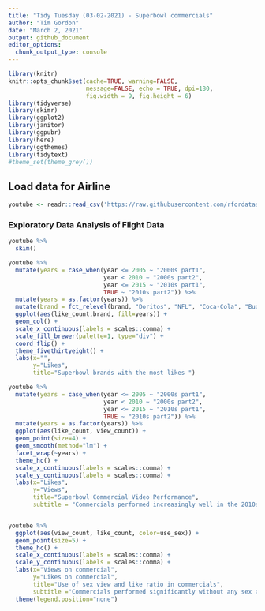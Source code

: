 ```yaml
---
title: "Tidy Tuesday (03-02-2021) - Superbowl commercials"
author: "Tim Gordon"
date: "March 2, 2021"
output: github_document
editor_options: 
  chunk_output_type: console
---
```


```r
library(knitr)
knitr::opts_chunk$set(cache=TRUE, warning=FALSE,
                      message=FALSE, echo = TRUE, dpi=180,
                      fig.width = 9, fig.height = 6)
library(tidyverse)
library(skimr)
library(ggplot2)
library(janitor)
library(ggpubr)
library(here)
library(ggthemes)
library(tidytext)
#theme_set(theme_grey())
```

## Load data for Airline

```r
youtube <- readr::read_csv('https://raw.githubusercontent.com/rfordatascience/tidytuesday/master/data/2021/2021-03-02/youtube.csv')

```

### Exploratory Data Analysis of Flight Data

```r
youtube %>%
  skim()

youtube %>% 
  mutate(years = case_when(year <= 2005 ~ "2000s part1",
                           year < 2010 ~ "2000s part2",
                           year <= 2015 ~ "2010s part1",
                           TRUE ~ "2010s part2")) %>%
  mutate(years = as.factor(years)) %>%
  mutate(brand = fct_relevel(brand, "Doritos", "NFL", "Coca-Cola", "Bud Light", "Budweiser", "Pepsi", "Toyota", "Hynudai", "E-Trade", "Kia")) %>%
  ggplot(aes(like_count,brand, fill=years)) +
  geom_col() +
  scale_x_continuous(labels = scales::comma) +
  scale_fill_brewer(palette=1, type="div") +
  coord_flip() +
  theme_fivethirtyeight() +
  labs(x="",
       y="Likes",
       title="Superbowl brands with the most likes ")

youtube %>% 
  mutate(years = case_when(year <= 2005 ~ "2000s part1",
                           year < 2010 ~ "2000s part2",
                           year <= 2015 ~ "2010s part1",
                           TRUE ~ "2010s part2")) %>%
  mutate(years = as.factor(years)) %>%
  ggplot(aes(like_count, view_count)) +
  geom_point(size=4) +
  geom_smooth(method="lm") +
  facet_wrap(~years) +
  theme_hc() +
  scale_x_continuous(labels = scales::comma) +
  scale_y_continuous(labels = scales::comma) +
  labs(x="Likes", 
       y="Views", 
       title="Superbowl Commercial Video Performance",
       subtitle = "Commercials performed increasingly well in the 2010s.")


youtube %>%
  ggplot(aes(view_count, like_count, color=use_sex)) +
  geom_point(size=5) +
  theme_hc() +
  scale_x_continuous(labels = scales::comma) +
  scale_y_continuous(labels = scales::comma) +
  labs(x="Views on commercial",
       y="Likes on commercial",
       title="Use of sex view and like ratio in commercials",
       subtitle ="Commercials performed significantly without any sex appeal") +
  theme(legend.position="none")

```

